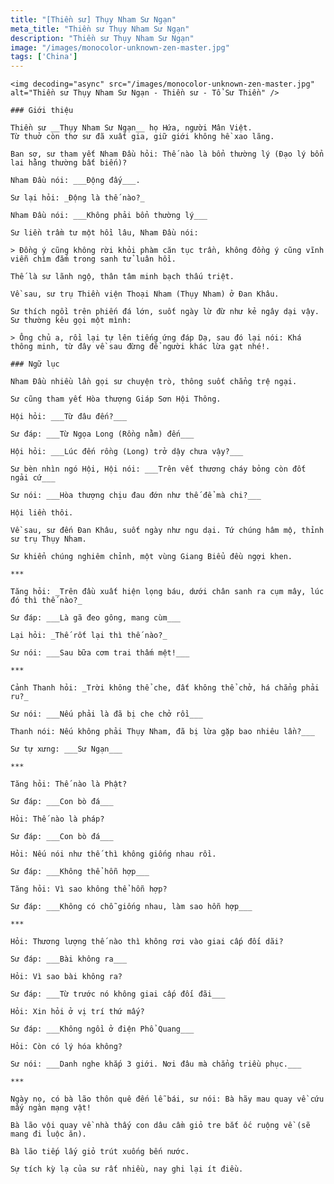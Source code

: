 ```yaml
---
title: "[Thiền sư] Thụy Nham Sư Ngạn"
meta_title: "Thiền sư Thụy Nham Sư Ngạn"
description: "Thiền sư Thụy Nham Sư Ngạn"
image: "/images/monocolor-unknown-zen-master.jpg"
tags: ['China']
---
```


<div className="grid xl:grid-cols-8 lg:grid-cols-8 md:grid-cols-2 sm:grid-cols-2 xs:grid-cols-1 gap-8 bg-body dark:bg-darkmode-body">

  <div className="lg:col-span-3 md:col-span-1">

    <img decoding="async" src="/images/monocolor-unknown-zen-master.jpg" alt="Thiền sư Thụy Nham Sư Ngạn - Thiền sư - Tổ Sư Thiền" />

    ### Giới thiệu

    Thiền sư __Thụy Nham Sư Ngạn__ họ Hứa, người Mân Việt.
    Từ thuở còn thơ sư đã xuất gia, giữ giới không hề xao lãng.

    Ban sơ, sư tham yết Nham Đầu hỏi: Thế nào là bổn thường lý (Đạo lý bổn lai hằng thường bất biến)?

    Nham Đầu nói: ___Động đấy___.

    Sư lại hỏi: _Động là thế nào?_

    Nham Đầu nói: ___Không phải bổn thường lý___

    Sư liền trầm tư một hồi lâu, Nham Đầu nói:

    > Đồng ý cũng không rời khỏi phàm căn tục trần, không đồng ý cũng vĩnh viễn chìm đắm trong sanh tử luân hồi.

    Thế là sư lãnh ngộ, thân tâm minh bạch thấu triệt.

    Về sau, sư trụ Thiền viện Thoại Nham (Thụy Nham) ở Đan Khâu.

    Sư thích ngồi trên phiến đá lớn, suốt ngày lừ đừ như kẻ ngây dại vậy.
    Sư thường kêu gọi một mình:

    > Ông chủ a, rồi lại tự lên tiếng ứng đáp Dạ, sau đó lại nói: Khá thông minh, từ đây về sau đừng để người khác lừa gạt nhé!.

  </div>

  <div className="lg:col-span-5 md:col-span-1">

    ### Ngữ lục

    Nham Đầu nhiều lần gọi sư chuyện trò, thông suốt chẳng trệ ngại.

    Sư cũng tham yết Hòa thượng Giáp Sơn Hội Thông.

    Hội hỏi: ___Từ đâu đến?___

    Sư đáp: ___Từ Ngọa Long (Rồng nằm) đến___

    Hội hỏi: ___Lúc đến rồng (Long) trở dậy chưa vậy?___

    Sư bèn nhìn ngó Hội, Hội nói: ___Trên vết thương cháy bỏng còn đốt ngải cứ___

    Sư nói: ___Hòa thượng chịu đau đớn như thế để mà chi?___

    Hội liền thôi.

    Về sau, sư đến Đan Khâu, suốt ngày như ngu dại. Tứ chúng hâm mộ, thỉnh sư trụ Thụy Nham.

    Sư khiển chúng nghiêm chỉnh, một vùng Giang Biểu đều ngợi khen.

    ***

    Tăng hỏi: _Trên đầu xuất hiện lọng báu, dưới chân sanh ra cụm mây, lúc đó thì thế nào?_

    Sư đáp: ___Là gã đeo gông, mang cùm___

    Lại hỏi: _Thế rốt lại thì thế nào?_

    Sư nói: ___Sau bữa cơm trai thấm mệt!___

    ***

    Cảnh Thanh hỏi: _Trời không thể che, đất không thể chở, há chẳng phải ru?_

    Sư nói: ___Nếu phải là đã bị che chở rồi___

    Thanh nói: Nếu không phải Thụy Nham, đã bị lừa gặp bao nhiêu lần?___

    Sư tự xưng: ___Sư Ngạn___

    ***

    Tăng hỏi: Thế nào là Phật?

    Sư đáp: ___Con bò đá___

    Hỏi: Thế nào là pháp?

    Sư đáp: ___Con bò đá___

    Hỏi: Nếu nói như thế thì không giống nhau rồi.

    Sư đáp: ___Không thể hỗn hợp___

    Tăng hỏi: Vì sao không thể hỗn hợp?

    Sư đáp: ___Không có chỗ giống nhau, làm sao hỗn hợp___

    ***

    Hỏi: Thương lượng thế nào thì không rơi vào giai cấp đối dãi?

    Sư đáp: ___Bài không ra___

    Hỏi: Vì sao bài không ra?

    Sư đáp: ___Từ trước nó không giai cấp đối đãi___

    Hỏi: Xin hỏi ở vị trí thứ mấy?

    Sư đáp: ___Không ngồi ở điện Phổ Quang___

    Hỏi: Còn có lý hóa không?

    Sư nói: ___Danh nghe khắp 3 giới. Nơi đâu mà chẳng triều phục.___

    ***

    Ngày nọ, có bà lão thôn quê đến lễ bái, sư nói: Bà hãy mau quay về cứu mấy ngàn mạng vật!

    Bà lão vội quay về nhà thấy con dâu cầm giỏ tre bắt ốc ruộng về (sẽ mang đi luộc ăn).

    Bà lão tiếp lấy giỏ trút xuống bến nước.

    Sự tích kỳ lạ của sư rất nhiều, nay ghi lại ít điều.




  </div>

</div>
